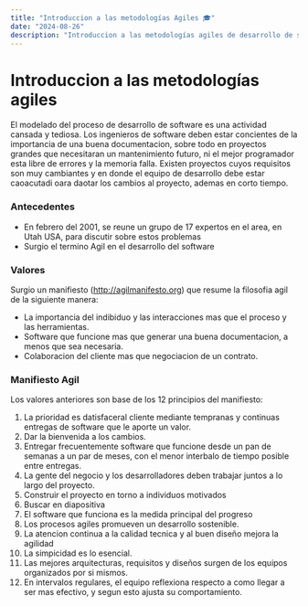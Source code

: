 ```yaml
---
title: "Introduccion a las metodologías Agiles 🎓"
date: "2024-08-26"
description: "Introduccion a las metodologías agiles de desarrollo de software."
---
```

# Introduccion a las metodologías agiles

El modelado del proceso de desarrollo de software es una actividad cansada y tediosa.
Los ingenieros de software deben estar concientes de la importancia de una buena documentacion, sobre todo en proyectos grandes que necesitaran un mantenimiento futuro, ni el mejor programador esta libre de errores y la memoria falla.
Existen proyectos cuyos requisitos son muy cambiantes y en donde el equipo de desarrollo debe estar caoacutadi oara daotar los cambios al proyecto, ademas en corto tiempo.

### Antecedentes
- En febrero del 2001, se reune un grupo de 17 expertos en el area, en Utah USA, para discutir sobre estos problemas
- Surgio el termino Agil en el desarrollo del software

### Valores
Surgio un manifiesto (http://agilmanifesto.org) que resume la filosofia agil de la siguiente manera:
- La importancia del indibiduo y las interacciones mas que el proceso y las herramientas.
- Software que funcione mas que generar una buena documentacion, a menos que sea necesaria.
- Colaboracion del cliente mas que negociacion de un contrato.

### Manifiesto Agil
Los valores anteriores son base de los 12 principios del manifiesto:
1. La prioridad es datisfaceral cliente mediante tempranas y continuas entregas de software que le aporte un valor.
2. Dar la bienvenida a los cambios.
3. Entregar frecuentemente software que funcione desde un pan de semanas a un par de meses, con el menor interbalo de tiempo posible entre entregas.
4. La gente del negocio y los desarrolladores deben trabajar juntos a lo largo del proyecto.
5. Construir el proyecto en torno a individuos motivados 
6. Buscar en diapositiva
7. El software que funciona es la medida principal del progreso
8. Los procesos agiles promueven un desarrollo sostenible.
9. La atencion continua a la calidad tecnica y al buen diseño mejora la agilidad
10. La simpicidad es lo esencial.
11. Las mejores arquitecturas, requisitos y diseños surgen de los equipos organizados por si mismos.
12. En intervalos regulares, el equipo reflexiona respecto a como llegar a ser mas efectivo, y segun esto ajusta su comportamiento.


